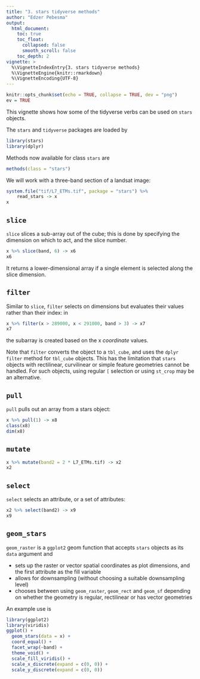 ```yaml
---
title: "3. stars tidyverse methods"
author: "Edzer Pebesma"
output:
  html_document:
    toc: true
    toc_float:
      collapsed: false
      smooth_scroll: false
    toc_depth: 2
vignette: >
  %\VignetteIndexEntry{3. stars tidyverse methods}
  %\VignetteEngine{knitr::rmarkdown}
  %\VignetteEncoding{UTF-8}
---
```


```r
knitr::opts_chunk$set(echo = TRUE, collapse = TRUE, dev = "png")
ev = TRUE
```

This vignette shows how some of the tidyverse verbs can be used on
`stars` objects.

The `stars` and `tidyverse` packages are loaded by
```r
library(stars)
library(dplyr)
```
Methods now available for class `stars` are
``` r
methods(class = "stars")
```

We will work with a three-band section of a landsat image:
```r
system.file("tif/L7_ETMs.tif", package = "stars") %>%
	read_stars -> x
x
```

## `slice`
`slice` slices a sub-array out of the cube; this is done by specifying
the dimension on which to act, and the slice number. 
```r
x %>% slice(band, 6) -> x6
x6
```
It returns a lower-dimensional array if a single element is selected
along the slice dimension.

## `filter`
Similar to `slice`, `filter` selects on dimensions but evaluates their values
rather than their index: in
```r
x %>% filter(x > 289000, x < 291000, band > 3) -> x7
x7
```
the subarray is created based on the x _coordinate_ values.

Note that `filter` converts the object to a `tbl_cube`, and uses
the `dplyr` `filter` method for `tbl_cube` objects. This has the
limitation that `stars` objects with rectilinear, curvilinear or
simple feature geometries cannot be handled. For such objects, using
regular `[` selection or using `st_crop` may be an alternative.

## `pull`

`pull` pulls out an array from a stars object:
```r
x %>% pull(1) -> x8
class(x8)
dim(x8)
```

## `mutate`
```r
x %>% mutate(band2 = 2 * L7_ETMs.tif) -> x2 
x2
```

## `select`

`select` selects an attribute, or a set of attributes:
```r
x2 %>% select(band2) -> x9
x9
```

## `geom_stars`

`geom_raster` is a `ggplot2` geom function that accepts `stars`
objects as its `data` argument and

* sets up the raster or vector spatial coordinates as plot dimensions, and
the first attribute as the fill variable
* allows for downsampling (without choosing a suitable downsampling level)
* chooses between using `geom_raster`, `geom_rect` and `geom_sf` depending on
whether the geometry is regular, rectilinear or has vector geometries

An example use is
```r
library(ggplot2)
library(viridis)
ggplot() + 
  geom_stars(data = x) +
  coord_equal() +
  facet_wrap(~band) +
  theme_void() +
  scale_fill_viridis() +
  scale_x_discrete(expand = c(0, 0)) +
  scale_y_discrete(expand = c(0, 0))
```
